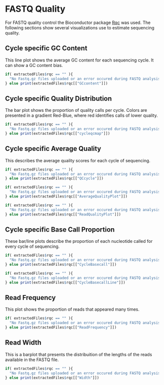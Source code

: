 <!-- 
save as 'sqFastQqcChild'
child of 'screenQuality.Rmd'
--> 



<!--FastQ Quality Plots-->

# FASTQ Quality

For FASTQ quality control the Bioconductor package [Rqc](https://www.bioconductor.org/packages/release/bioc/html/Rqc.html) was used.
The following sections show several visualizations use to estimate sequencing quality.


## Cycle specific GC Content

This line plot shows the average GC content for each sequencing cycle. It can show a GC content bias.

```r
if( extractedFiles$rqc == "" ){
  "No Fastq.gz files uploaded or an error occured during FASTQ analysis."
} else print(extractedFiles$rqc[["GCcontent"]])
```

## Cycle specific Quality Distribution

The bar plot shows the proportion of quality calls per cycle. Colors are presented in a gradient Red-Blue, where red identifies calls of lower quality.

```r
if( extractedFiles$rqc == "" ){
  "No Fastq.gz files uploaded or an error occured during FASTQ analysis."
} else print(extractedFiles$rqc[["cycleqcmap"]])
```

## Cycle specific Average Quality

This describes the average quality scores for each cycle of sequencing. 

```r
if( extractedFiles$rqc == "" ){
  "No Fastq.gz files uploaded or an error occured during FASTQ analysis."
} else print(extractedFiles$rqc[["QCcycle"]])
```

```r
if( extractedFiles$rqc == "" ){
  "No Fastq.gz files uploaded or an error occured during FASTQ analysis."
} else print(extractedFiles$rqc[["AverageQualityPlot"]])
```

```r
if( extractedFiles$rqc == "" ){
  "No Fastq.gz files uploaded or an error occured during FASTQ analysis."
} else print(extractedFiles$rqc[["ReadQualityPlot"]])
```

## Cycle specific Base Call Proportion

These bar/line plots describe the proportion of each nucleotide called for every cycle of sequencing. 

```r
if( extractedFiles$rqc == "" ){
  "No Fastq.gz files uploaded or an error occured during FASTQ analysis."
} else print(extractedFiles$rqc[["CycleBasecall"]])
```

```r
if( extractedFiles$rqc == "" ){
  "No Fastq.gz files uploaded or an error occured during FASTQ analysis."
} else print(extractedFiles$rqc[["CycleBasecallLine"]])
```

## Read Frequency

This plot shows the proportion of reads that appeared many times. 

```r
if( extractedFiles$rqc == "" ){
  "No Fastq.gz files uploaded or an error occured during FASTQ analysis."
} else print(extractedFiles$rqc[["ReadFrequency"]])
```

## Read Width

This is a barplot that presents the distribuition of the lengths of the reads available in the FASTQ file. 

```r
if( extractedFiles$rqc == "" ){
  "No Fastq.gz files uploaded or an error occured during FASTQ analysis."
} else print(extractedFiles$rqc[["Width"]])
```






